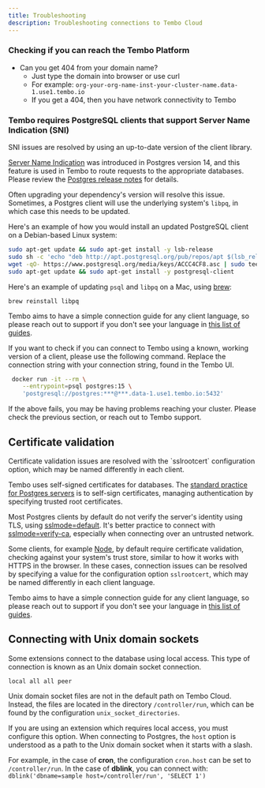 ```yaml
---
title: Troubleshooting
description: Troubleshooting connections to Tembo Cloud
---
```



### Checking if you can reach the Tembo Platform

-   Can you get 404 from your domain name?
    -   Just type the domain into browser or use curl
    -   For example: `org-your-org-name-inst-your-cluster-name.data-1.use1.tembo.io`
    -   If you get a 404, then you have network connectivity to Tembo

### Tembo requires PostgreSQL clients that support Server Name Indication (SNI)

<Callout variant='info'>
    SNI issues are resolved by using an up-to-date version of the client library.
</Callout>

[Server Name Indication](https://en.wikipedia.org/wiki/Server_Name_Indication) was introduced in Postgres version 14, and this feature is used in Tembo to route requests to the appropriate databases. Please review the [Postgres release notes](https://www.postgresql.org/docs/release/14.0/) for details.

Often upgrading your dependency's version will resolve this issue. Sometimes, a Postgres client will use the underlying system's `libpq`, in which case this needs to be updated.

Here's an example of how you would install an updated PostgreSQL client on a Debian-based Linux system:

```bash
sudo apt-get update && sudo apt-get install -y lsb-release
sudo sh -c 'echo "deb http://apt.postgresql.org/pub/repos/apt $(lsb_release -cs)-pgdg main" > /etc/apt/sources.list.d/pgdg.list'
wget -qO- https://www.postgresql.org/media/keys/ACCC4CF8.asc | sudo tee /etc/apt/trusted.gpg.d/pgdg.asc &>/dev/null
sudo apt-get update && sudo apt-get install -y postgresql-client
```

Here's an example of updating `psql` and `libpq` on a Mac, using [brew](https://brew.sh/):

```
brew reinstall libpq
```

Tembo aims to have a simple connection guide for any client language, so please reach out to support if you don't see your language in [this list of guides](https://tembo.io/docs/getting-started/quickstarts/nodejs).

If you want to check if you can connect to Tembo using a known, working version of a client, please use the following command. Replace the connection string with your connection string, found in the Tembo UI.

```bash
 docker run -it --rm \
    --entrypoint=psql postgres:15 \
    'postgresql://postgres:***@***.data-1.use1.tembo.io:5432'
```

If the above fails, you may be having problems reaching your cluster. Please check the previous section, or reach out to Tembo support.


## Certificate validation

<Callout variant='info'>
    Certificate validation issues are resolved with the `sslrootcert` configuration option, which may be named differently in each client.
</Callout>

Tembo uses self-signed certificates for databases. The [standard practice for Postgres servers](https://www.postgresql.org/docs/current/ssl-tcp.html#SSL-CLIENT-CERTIFICATES) is to self-sign certificates, managing authentication by specifying trusted root certificates.

Most Postgres clients by default do not verify the server's identity using TLS, using [sslmode=default](https://www.postgresql.org/docs/current/libpq-ssl.html). It's better practice to connect with [sslmode=verify-ca](/docs/product/cloud/security/sslmode), especially when connecting over an untrusted network.

Some clients, for example [Node](/docs/getting-started/quickstarts/nodejs), by default require certificate validation, checking against your system's trust store, similar to how it works with HTTPS in the browser. In these cases, connection issues can be resolved by specifying a value for the configuration option `sslrootcert`, which may be named differently in each client language.

Tembo aims to have a simple connection guide for any client language, so please reach out to support if you don't see your language in [this list of guides](https://tembo.io/docs/getting-started/quickstarts/nodejs).

## Connecting with Unix domain sockets

Some extensions connect to the database using local access. This type of connection is known as an Unix domain socket connection.

```
local all all peer
```

Unix domain socket files are not in the default path on Tembo Cloud. Instead, the files are located in the directory `/controller/run`, which can be found by the configuration `unix_socket_directories`.

If you are using an extension which requires local access, you must configure this option. When connecting to Postgres, the `host` option is understood as a path to the Unix domain socket when it starts with a slash.

For example, in the case of **cron**, the configuration `cron.host` can be set to `/controller/run`. In the case of **dblink**, you can connect with: `dblink('dbname=sample host=/controller/run', 'SELECT 1')`
